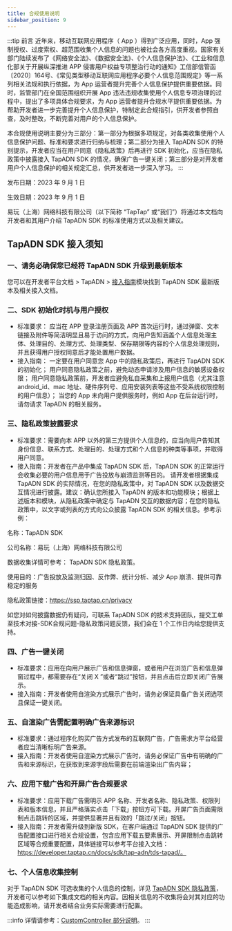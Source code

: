 ```yaml
---
title: 合规使用说明
sidebar_position: 9
---
```



:::tip
前言
近年来，移动互联网应用程序（ App ）得到广泛应用，同时，App 强制授权、过度索权、超范围收集个人信息的问题也被社会各方高度重视。国家有关部门陆续发布了《网络安全法》、《数据安全法》、《个人信息保护法》、《工业和信息化部关于开展纵深推进 APP 侵害用户权益专项整治行动的通知》工信部信管函〔2020〕164号、《常见类型移动互联网应用程序必要个人信息范围规定》等一系列相关法规和执行依据，为 App 运营者提升完善个人信息保护提供重要依据。同时，监管部门在全国范围组织开展 App 违法违规收集使用个人信息专项治理的过程中，提出了多项具体合规要求，为 App 运营者提升合规水平提供重要依据。为帮助开发者进一步完善提升个人信息保护，特制定此合规指引，供开发者参照自查，及时整改，不断完善对用户的个人信息保护。

本合规使用说明主要分为三部分：第一部分为根据多项规定，对各类收集使用个人信息保护问题、标准和要求进行归纳与梳理；第二部分为接入 TapADN SDK 的特别提示，开发者应当在用户同意《隐私政策》后再进行 SDK 初始化，应当在隐私政策中披露接入 TapADN SDK 的情况，确保广告一键关闭；第三部分是对开发者用户个人信息保护的相关规定汇总，供开发者进一步深入学习。
:::

发布日期：2023 年 9 月 1 日

生效日期：2023 年 9 月 1 日

易玩（上海）网络科技有限公司（以下简称 “TapTap” 或“我们”）将通过本文档向开发者和其用户介绍 TapADN SDK 的标准使用方式以及相关建议。


## TapADN SDK 接入须知
### 一、请务必确保您已经将 TapADN SDK 升级到最新版本
您可以在开发者平台文档 > TapADN > [接入指南](/docs/sdk/tap-adn/tds-tapad/)模块找到 TapADN SDK 最新版本及相关接入文档。

### 二、SDK 初始化时机与用户授权
- 标准要求： 应当在 APP 登录注册页面及 APP 首次运行时，通过弹窗、文本链接及附件等简洁明显且易于访问的方式，向用户告知涵盖个人信息处理主体、处理目的、处理方式、处理类型、保存期限等内容的个人信息处理规则，并且获得用户授权同意后才能处置用户数据。
- 接入指南： 一定要在用户同意您 App 中的隐私政策后，再进行 TapADN SDK 的初始化； 用户同意隐私政策之前，避免动态申请涉及用户信息的敏感设备权限； 用户同意隐私政策前，开发者应避免私自采集和上报用户信息（尤其注意 
 android_id、mac 地址、硬件序列号、应用安装列表等这些不受系统权限控制的用户信息）； 当您的 App 未向用户提供服务时，例如 App 在后台运行时，请勿请求 TapADN 的相关服务。

### 三、隐私政策披露要求

- 标准要求：需要向本 APP 以外的第三方提供个人信息的，应当向用户告知其身份信息、联系方式、处理目的、处理方式和个人信息的种类等事项，并取得用户同意。
- 接入指南：开发者在产品中集成 TapADN SDK 后，TapADN SDK 的正常运行会收集必要的用户信息用于广告投放与崩溃监测等目的。 请开发者根据集成 TapADN SDK 的实际情况，在您的隐私政策中，对 TapADN SDK 以及数据交互情况进行披露。建议：确认您所接入 TapADN 的版本和功能模块；根据上述版本和模块，从隐私政策中确定与 TapADN 交互的数据内容；在您的隐私政策中，以文字或列表的方式向公众披露 TapADN SDK 的相关信息。参考示例：

名称：TapADN SDK

公司名称：易玩（上海）网络科技有限公司

数据收集详情可参考： TapADN SDK 隐私政策。

使用目的：广告投放及监测归因、反作弊、统计分析、减少 App 崩溃、提供可靠稳定的服务

隐私政策链接：https://ssp.taptap.cn/privacy

如您对如何披露数据仍有疑问，可联系 TapADN SDK 的技术支持团队，提交工单至技术对接-SDK合规问题-隐私政策问题反馈，我们会在 1 个工作日内给您提供支持。

### 四、广告一键关闭
- 标准要求：应用在向用户展示广告和信息弹窗，或者用户在浏览广告和信息弹窗过程中，都需要存在“关闭 X ”或者“跳过”按钮，并且点击后立即关闭广告展示。
- 接入指南：开发者使用自渲染方式展示广告时，请务必保证具备广告关闭选项且保证一键关闭。

### 五、自渲染广告需配置明确广告来源标识
- 标准要求：通过程序化购买广告方式发布的互联网广告，广告需求方平台经营者应当清晰标明广告来源。
- 接入指南：开发者使用自渲染方式展示广告时，请务必保证广告中有明确的广告和来源标识，在获取到来源字段后需要在前端渲染出广告内容；

### 六、应用下载广告和开屏广告合规要求
- 标准要求：应用下载广告需明示 APP 名称、开发者名称、隐私政策、权限列表和版本信息，并且严格落实点击「下载」按钮方可下载。开屏广告页面需限制点击跳转的区域，并提供显著并且有效的「跳过/关闭」按钮。
- 接入指南：开发者需升级到新版 SDK，在客户端通过 TapADN SDK 提供的广告配置接口进行相关合规设置，包含应用下载五要素展示、开屏限制点击跳转区域等合规重要配置，具体链接可以参考平台接入文档：https://developer.taptap.cn/docs/sdk/tap-adn/tds-tapad/。

### 七、个人信息收集控制
对于 TapADN SDK 可选收集的个人信息的控制，详见 [TapADN SDK 隐私政策](https://ssp.taptap.cn/privacy)，开发者可以参考如下集成文档的相关内容。因相关信息的不收集将会对其对应的功能造成影响，请开发者结合业务实际需要进行配置。

:::info
详情请参考：[CustomController 部分说明](/docs/sdk/tap-adn/tds-tapad/#初始化)。
:::









